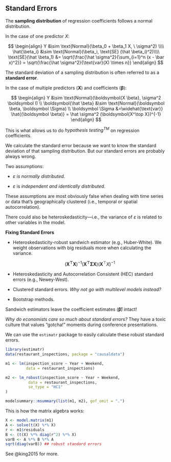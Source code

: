 ## Standard Errors

The **sampling distribution** of regression coefficients follows a normal distribution.

In the case of one predictor $X$:

$$
\begin{align}
Y &\sim \text{Normal}(\beta_0 + \beta_1 X, \ \sigma^2) \\\\
\hat{\beta_i} &\sim \text{Normal}(\beta_i, \text{SE} (\hat \beta_i)^2)\\\\
\text{SE}(\hat \beta_1) &= \sqrt{\frac{\hat \sigma^2}{\sum_{i=1}^n (x - \bar x)^2}} = \sqrt{\frac{\hat \sigma^2}{\text{var}(X) \times n}}
\end{align}
$$

<aside>The standard deviation of a sampling distribution is often referred to as a **standard error**.</aside>

In the case of multiple predictors ($\mathbf X$) and coefficients ($\boldsymbol \beta$):

$$
\begin{align}
Y &\sim \text{Normal}(\boldsymbol{X \beta}, \sigma^2 \boldsymbol I) \\
\boldsymbol{\hat \beta} &\sim \text{Normal}(\boldsymbol \beta, \boldsymbol \Sigma) \\
\boldsymbol \Sigma &=\widehat{\text{var}} \hat{(\boldsymbol \beta)} = \hat \sigma^2 (\boldsymbol{X^\top X})^{-1}
\end{align}
$$

This is what allows us to do *hypothesis testing^TM^* on regression coefficients.

We calculate the standard error because we want to know the standard deviation of that sampling distribution. But our standard errors are probably always wrong.

Two assumptions:

-   $\varepsilon$ *is normally distributed.*

-   $\varepsilon$ is *independent and identically distributed*.

These assumptions are most obviously false when dealing with time series or data that's geographically clustered (i.e., temporal or spatial autocorrelation).

There could also be heteroskedasticity---i.e., the variance of $\varepsilon$ is related to other variables in the model.

**Fixing Standard Errors**

-   Heteroskedasticity-robust sandwich estimator (e.g., Huber-White). We weight observations with big residuals more when calculating the variance.

    $$
    (\boldsymbol{X^\top X})^{-1}(\boldsymbol{X^\top \Sigma X}) (\boldsymbol{X}^\top X)^{-1}
    $$

-   Heteroskedasticity and Autocorrelation Consistent (HEC) standard errors (e.g., Newey-West).

-   Clustered standard errors. *Why not go with multilevel models instead?*

-   Bootstrap methods.

<aside>Sandwich estimators leave the coefficient estimates ($\boldsymbol{\hat \beta}$) intact!</aside>

*Why do economists care so much about standard errors?* They have a toxic culture that values "gotcha!" moments during conference presentations.

We can use the `estimatr` package to easily calculate these robust standard errors.

```r
library(estimatr)
data(restaurant_inspections, package = "causaldata")

m1 <- lm(inspection_score ~ Year + Weekend, 
         data = restaurant_inspections)

m2 <- lm_robust(inspection_score ~ Year + Weekend, 
          data = restaurant_inspections, 
          se_type = "HC1"
)

modelsummary::msummary(list(m1, m2), gof_omit = ".")
```

This is how the matrix algebra works:

```r
X <- model.matrix(m1)
A <- solve(t(X) %*% X) 
r <- m1$residuals
B <- (t(X) %*% diag(r^2) %*% X)
varB <- A %*% B %*% A
sqrt(diag(varB)) ## robust standard errors
```

See @king2015 for more.

